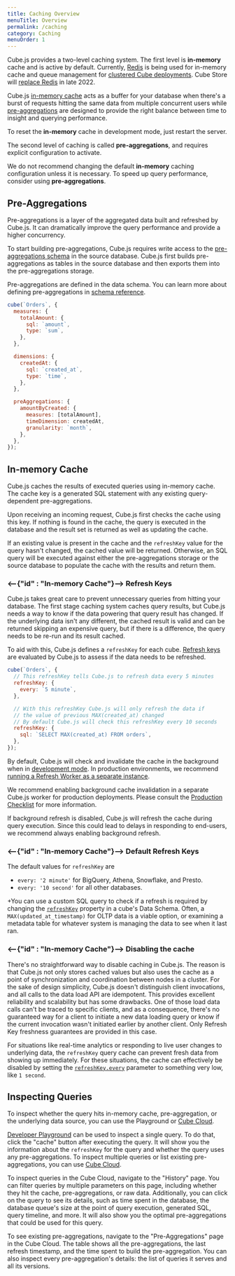```yaml
---
title: Caching Overview
menuTitle: Overview
permalink: /caching
category: Caching
menuOrder: 1
---
```


Cube.js provides a two-level caching system. The first level is **in-memory**
cache and is active by default. Currently, [Redis][link-redis] is being used for
in-memory cache and queue management for [clustered Cube
deployments][ref-production-checklist]. Cube Store will [replace
Redis][replace-redis] in late
2022.

Cube.js [in-memory cache](#in-memory-cache) acts as a buffer for your database
when there's a burst of requests hitting the same data from multiple concurrent
users while [pre-aggregations](#pre-aggregations) are designed to provide the
right balance between time to insight and querying performance.

To reset the **in-memory** cache in development mode, just restart the server.

The second level of caching is called **pre-aggregations**, and requires
explicit configuration to activate.

We do not recommend changing the default **in-memory** caching configuration
unless it is necessary. To speed up query performance, consider using
**pre-aggregations**.

## Pre-Aggregations

Pre-aggregations is a layer of the aggregated data built and refreshed by
Cube.js. It can dramatically improve the query performance and provide a higher
concurrency.

<InfoBox>

To start building pre-aggregations, Cube.js requires write access to the
[pre-aggregations schema][ref-config-preagg-schema] in the source database.
Cube.js first builds pre-aggregations as tables in the source database and then
exports them into the pre-aggregations storage.

</InfoBox>

Pre-aggregations are defined in the data schema. You can learn more about
defining pre-aggregations in [schema reference][ref-schema-ref-preaggs].

```js
cube(`Orders`, {
  measures: {
    totalAmount: {
      sql: `amount`,
      type: `sum`,
    },
  },

  dimensions: {
    createdAt: {
      sql: `created_at`,
      type: `time`,
    },
  },

  preAggregations: {
    amountByCreated: {
      measures: [totalAmount],
      timeDimension: createdAt,
      granularity: `month`,
    },
  },
});
```

## In-memory Cache

Cube.js caches the results of executed queries using in-memory cache. The cache
key is a generated SQL statement with any existing query-dependent
pre-aggregations.

Upon receiving an incoming request, Cube.js first checks the cache using this
key. If nothing is found in the cache, the query is executed in the database and
the result set is returned as well as updating the cache.

If an existing value is present in the cache and the `refreshKey` value for the
query hasn't changed, the cached value will be returned. Otherwise, an SQL query
will be executed against either the pre-aggregations storage or the source
database to populate the cache with the results and return them.

### <--{"id" : "In-memory Cache"}--> Refresh Keys

Cube.js takes great care to prevent unnecessary queries from hitting your
database. The first stage caching system caches query results, but Cube.js needs a way to know if the data powering that query result has changed. If the underlying data isn't any
different, the cached result is valid and can be returned skipping an expensive
query, but if there is a difference, the query needs to be re-run and its result
cached.

To aid with this, Cube.js defines a `refreshKey` for each cube. [Refresh
keys][ref-schema-ref-cube-refresh-key] are evaluated by Cube.js to assess if the
data needs to be refreshed.

```js
cube(`Orders`, {
  // This refreshKey tells Cube.js to refresh data every 5 minutes
  refreshKey: {
    every: `5 minute`,
  },

  // With this refreshKey Cube.js will only refresh the data if
  // the value of previous MAX(created_at) changed
  // By default Cube.js will check this refreshKey every 10 seconds
  refreshKey: {
    sql: `SELECT MAX(created_at) FROM orders`,
  },
});
```

By default, Cube.js will check and invalidate the cache in the background when
in [development mode][ref-development-mode]. In production environments, we
recommend [running a Refresh Worker as a separate
instance][ref-production-checklist-refresh].

We recommend enabling background cache invalidation in a separate Cube.js worker
for production deployments. Please consult the [Production
Checklist][ref-production-checklist] for more information.

If background refresh is disabled, Cube.js will refresh the cache during query
execution. Since this could lead to delays in responding to end-users, we
recommend always enabling background refresh.

### <--{"id" : "In-memory Cache"}--> Default Refresh Keys

The default values for `refreshKey` are

- `every: '2 minute'` for BigQuery, Athena, Snowflake, and Presto.
- `every: '10 second'` for all other databases.

+You can use a custom SQL query to check if a refresh is required by changing
the [`refreshKey`][ref-schema-ref-cube-refresh-key] property in a cube's Data
Schema. Often, a `MAX(updated_at_timestamp)` for OLTP data is a viable option,
or examining a metadata table for whatever system is managing the data to see
when it last ran.

### <--{"id" : "In-memory Cache"}--> Disabling the cache

There's no straightforward way to disable caching in Cube.js. The reason is that
Cube.js not only stores cached values but also uses the cache as a point of
synchronization and coordination between nodes in a cluster. For the sake of
design simplicity, Cube.js doesn't distinguish client invocations, and all calls
to the data load API are idempotent. This provides excellent reliability and
scalability but has some drawbacks. One of those load data calls can't be traced
to specific clients, and as a consequence, there's no guaranteed way for a
client to initiate a new data loading query or know if the current invocation
wasn't initiated earlier by another client. Only Refresh Key freshness
guarantees are provided in this case.

For situations like real-time analytics or responding to live user changes to
underlying data, the `refreshKey` query cache can prevent fresh data from
showing up immediately. For these situations, the cache can effectively be
disabled by setting the [`refreshKey.every`][ref-schema-ref-cube-refresh-key]
parameter to something very low, like `1 second`.

## Inspecting Queries

To inspect whether the query hits in-memory cache, pre-aggregation, or the
underlying data source, you can use the Playground or [Cube
Cloud][link-cube-cloud].

[Developer Playground][ref-dev-playground] can be used to inspect a single
query. To do that, click the "cache" button after executing the query. It will
show you the information about the `refreshKey` for the query and whether the
query uses any pre-aggregations. To inspect multiple queries or list existing
pre-aggregations, you can use [Cube Cloud][link-cube-cloud].

To inspect queries in the Cube Cloud, navigate to the "History" page. You can
filter queries by multiple parameters on this page, including whether they hit
the cache, pre-aggregations, or raw data. Additionally, you can click on the
query to see its details, such as time spent in the database, the database
queue's size at the point of query execution, generated SQL, query timeline, and
more. It will also show you the optimal pre-aggregations that could be used for
this query.

To see existing pre-aggregations, navigate to the "Pre-Aggregations" page in the
Cube Cloud. The table shows all the pre-aggregations, the last refresh
timestamp, and the time spent to build the pre-aggregation. You can also inspect
every pre-aggregation's details: the list of queries it serves and all its
versions.

[link-cube-cloud]: https://cube.dev/cloud
[link-redis]: https://redis.io
[ref-config-preagg-schema]: /config#pre-aggregations-schema
[ref-dev-playground]: /dev-tools/dev-playground
[ref-development-mode]: /configuration/overview#development-mode
[ref-production-checklist]: /deployment/production-checklist
[ref-production-checklist-refresh]:
  /deployment/production-checklist#set-up-refresh-worker
[ref-schema-ref-cube-refresh-key]: /schema/reference/cube#refresh-key
[ref-schema-ref-preaggs]: /schema/reference/pre-aggregations
[replace-redis]: https://cube.dev/blog/replacing-redis-with-cube-store
